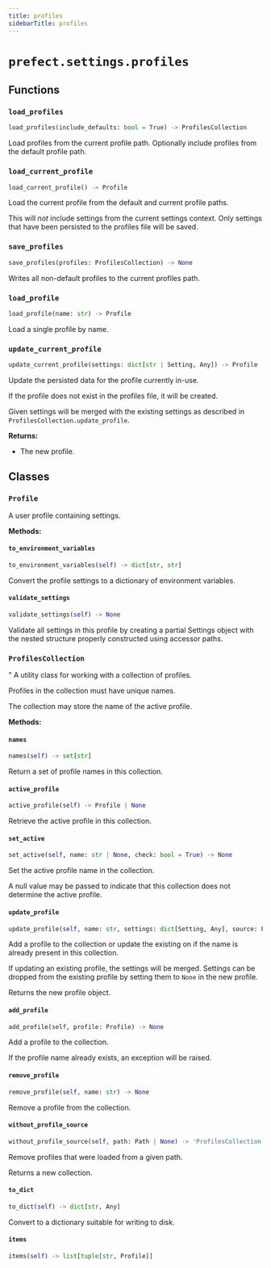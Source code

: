 ```yaml
---
title: profiles
sidebarTitle: profiles
---
```


# `prefect.settings.profiles`

## Functions

### `load_profiles` <sup><a href="https://github.com/prefecthq/prefect/blob/main/src/prefect/settings/profiles.py#L302" target="_blank"><Icon icon="github" size="14" /></a></sup>

```python
load_profiles(include_defaults: bool = True) -> ProfilesCollection
```


Load profiles from the current profile path. Optionally include profiles from the
default profile path.


### `load_current_profile` <sup><a href="https://github.com/prefecthq/prefect/blob/main/src/prefect/settings/profiles.py#L341" target="_blank"><Icon icon="github" size="14" /></a></sup>

```python
load_current_profile() -> Profile
```


Load the current profile from the default and current profile paths.

This will _not_ include settings from the current settings context. Only settings
that have been persisted to the profiles file will be saved.


### `save_profiles` <sup><a href="https://github.com/prefecthq/prefect/blob/main/src/prefect/settings/profiles.py#L359" target="_blank"><Icon icon="github" size="14" /></a></sup>

```python
save_profiles(profiles: ProfilesCollection) -> None
```


Writes all non-default profiles to the current profiles path.


### `load_profile` <sup><a href="https://github.com/prefecthq/prefect/blob/main/src/prefect/settings/profiles.py#L369" target="_blank"><Icon icon="github" size="14" /></a></sup>

```python
load_profile(name: str) -> Profile
```


Load a single profile by name.


### `update_current_profile` <sup><a href="https://github.com/prefecthq/prefect/blob/main/src/prefect/settings/profiles.py#L380" target="_blank"><Icon icon="github" size="14" /></a></sup>

```python
update_current_profile(settings: dict[str | Setting, Any]) -> Profile
```


Update the persisted data for the profile currently in-use.

If the profile does not exist in the profiles file, it will be created.

Given settings will be merged with the existing settings as described in
`ProfilesCollection.update_profile`.

**Returns:**
- The new profile.


## Classes

### `Profile` <sup><a href="https://github.com/prefecthq/prefect/blob/main/src/prefect/settings/profiles.py#L55" target="_blank"><Icon icon="github" size="14" /></a></sup>


A user profile containing settings.


**Methods:**

#### `to_environment_variables` <sup><a href="https://github.com/prefecthq/prefect/blob/main/src/prefect/settings/profiles.py#L68" target="_blank"><Icon icon="github" size="14" /></a></sup>

```python
to_environment_variables(self) -> dict[str, str]
```

Convert the profile settings to a dictionary of environment variables.


#### `validate_settings` <sup><a href="https://github.com/prefecthq/prefect/blob/main/src/prefect/settings/profiles.py#L76" target="_blank"><Icon icon="github" size="14" /></a></sup>

```python
validate_settings(self) -> None
```

Validate all settings in this profile by creating a partial Settings object
with the nested structure properly constructed using accessor paths.


### `ProfilesCollection` <sup><a href="https://github.com/prefecthq/prefect/blob/main/src/prefect/settings/profiles.py#L113" target="_blank"><Icon icon="github" size="14" /></a></sup>


"
A utility class for working with a collection of profiles.

Profiles in the collection must have unique names.

The collection may store the name of the active profile.


**Methods:**

#### `names` <sup><a href="https://github.com/prefecthq/prefect/blob/main/src/prefect/settings/profiles.py#L129" target="_blank"><Icon icon="github" size="14" /></a></sup>

```python
names(self) -> set[str]
```

Return a set of profile names in this collection.


#### `active_profile` <sup><a href="https://github.com/prefecthq/prefect/blob/main/src/prefect/settings/profiles.py#L136" target="_blank"><Icon icon="github" size="14" /></a></sup>

```python
active_profile(self) -> Profile | None
```

Retrieve the active profile in this collection.


#### `set_active` <sup><a href="https://github.com/prefecthq/prefect/blob/main/src/prefect/settings/profiles.py#L144" target="_blank"><Icon icon="github" size="14" /></a></sup>

```python
set_active(self, name: str | None, check: bool = True) -> None
```

Set the active profile name in the collection.

A null value may be passed to indicate that this collection does not determine
the active profile.


#### `update_profile` <sup><a href="https://github.com/prefecthq/prefect/blob/main/src/prefect/settings/profiles.py#L155" target="_blank"><Icon icon="github" size="14" /></a></sup>

```python
update_profile(self, name: str, settings: dict[Setting, Any], source: Path | None = None) -> Profile
```

Add a profile to the collection or update the existing on if the name is already
present in this collection.

If updating an existing profile, the settings will be merged. Settings can
be dropped from the existing profile by setting them to `None` in the new
profile.

Returns the new profile object.


#### `add_profile` <sup><a href="https://github.com/prefecthq/prefect/blob/main/src/prefect/settings/profiles.py#L196" target="_blank"><Icon icon="github" size="14" /></a></sup>

```python
add_profile(self, profile: Profile) -> None
```

Add a profile to the collection.

If the profile name already exists, an exception will be raised.


#### `remove_profile` <sup><a href="https://github.com/prefecthq/prefect/blob/main/src/prefect/settings/profiles.py#L209" target="_blank"><Icon icon="github" size="14" /></a></sup>

```python
remove_profile(self, name: str) -> None
```

Remove a profile from the collection.


#### `without_profile_source` <sup><a href="https://github.com/prefecthq/prefect/blob/main/src/prefect/settings/profiles.py#L215" target="_blank"><Icon icon="github" size="14" /></a></sup>

```python
without_profile_source(self, path: Path | None) -> 'ProfilesCollection'
```

Remove profiles that were loaded from a given path.

Returns a new collection.


#### `to_dict` <sup><a href="https://github.com/prefecthq/prefect/blob/main/src/prefect/settings/profiles.py#L230" target="_blank"><Icon icon="github" size="14" /></a></sup>

```python
to_dict(self) -> dict[str, Any]
```

Convert to a dictionary suitable for writing to disk.


#### `items` <sup><a href="https://github.com/prefecthq/prefect/blob/main/src/prefect/settings/profiles.py#L248" target="_blank"><Icon icon="github" size="14" /></a></sup>

```python
items(self) -> list[tuple[str, Profile]]
```
